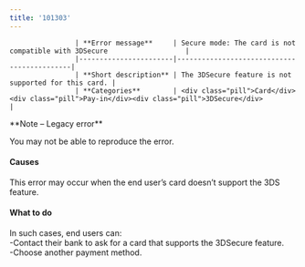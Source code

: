 ```yaml
---
title: '101303'  
---
```



                    | **Error message**     | Secure mode: The card is not compatible with 3DSecure                   |
                    |-----------------------|--------------------------------------------|
                    | **Short description** | The 3DSecure feature is not supported for this card. |
                    | **Categories**        | <div class="pill">Card</div><div class="pill">Pay-in</div><div class="pill">3DSecure</div>                         |
                  

<Note>  
**Note – Legacy error** 
  
You may not be able to reproduce the error.  
</Note>  

#### Causes  

This error may occur when the end user’s card doesn’t support the 3DS feature.  

#### What to do  

In such cases, end users can:  
-Contact their bank to ask for a card that supports the 3DSecure feature.  
-Choose another payment method.
